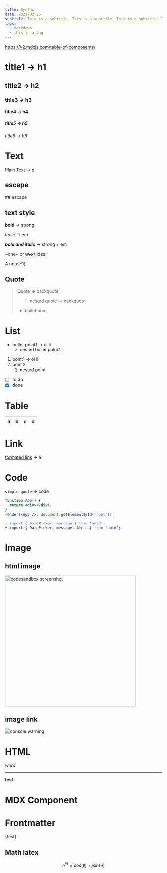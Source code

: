 ```yaml
---
title: Syntax
date: 2021-02-25
subtitle: This is a subtitle. This is a subtitle. This is a subtitle. This is a subtitle. This is a subtitle. This is a subtitle. This is a subtitle. This is a subtitle.
tags:
  - markdown
  - this is a tag
---
```


https://v2.mdxjs.com/table-of-components/

# title1 -> h1

## title2 -> h2

### title3 -> h3

#### title4 -> h4

##### title5 -> h5

###### title6 -> h6

# Text

Plain Text -> p

## escape

\## escape

## text style

**bold** -> strong

_Italic_ -> em

**_bold and italic_** -> strong + em

~one~ or ~~two~~ tildes.

A note[^1]

## Quote

> Quote -> backquote
>
> > nested quote -> backquote
>
> - bullet point

# List

- bullet point1 -> ul li
  - nested bullet point2

1. point1 -> ol li
2. point2
   1. nested point

- [ ] to do
- [x] done

# Table

| a   | b   |   c |  d  |
| --- | :-- | --: | :-: |

# Link

[formated link](https://reactjs.org) -> a

# Code

`simple quote` -> code

```jsx
function App() {
  return <div></div>;
}
render(<App />, document.getElementById('root'));
```

```diff
- import { DatePicker, message } from 'antd';
+ import { DatePicker, message, Alert } from 'antd';
```

# Image

## html image

<img
  width="420"
  src="https://gw.alipayobjects.com/zos/antfincdn/JrXptUm1Nz/6b50edc4-3a3c-4b2a-843e-f9f0af2c4667.png"
  alt="codesandbox screenshot"
/>

## image link

![console warning](https://zos.alipayobjects.com/rmsportal/GHIRszVcmjccgZRakJDQ.png)

# HTML

<em>word</em>

<hr />

<strong>test</strong>

# MDX Component


<FirstExample />

# Frontmatter


{test}

## Math latex

$$
e^{j\theta} = cos(\theta) + jsin(\theta)
$$
